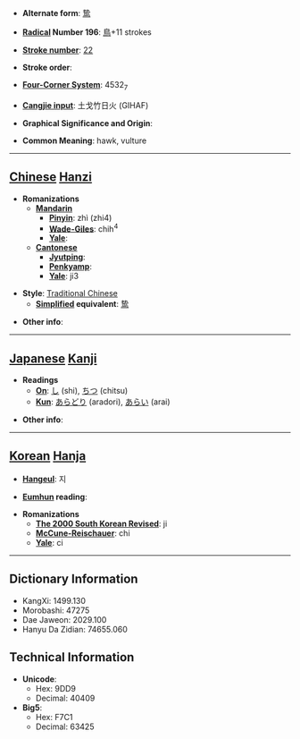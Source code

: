 * '''Alternate form''': [[鸷]]

* '''[[Wiktionary:Chinese radical index| Radical]] Number 196''': [[Wiktionary:Chinese radical index 鳥|鳥]]+11 strokes

* '''[[Wiktionary:Chinese total strokes index|Stroke number]]''': [[Wiktionary:Chinese total strokes index 22|22]]

* '''Stroke order''': 

* '''[[Wiktionary:Chinese four corner index|Four-Corner System]]''': 4532<sub>7</sub>

* '''[[Wiktionary:Chinese Cangjie index|Cangjie input]]''': 土戈竹日火 (GIHAF)

* '''Graphical Significance and Origin''': 

* '''Common Meaning''': hawk, vulture

----

== [[Chinese]] [[Hanzi]] ==

* '''Romanizations'''
** '''[[Mandarin]]'''
*** '''[[Pinyin]]''': zhì (zhi4)
*** '''[[Wade-Giles]]''': chih<sup>4</sup>
*** '''[[Yale]]''': 
** '''[[Cantonese]]'''
*** '''[[Jyutping]]''':
*** '''[[Penkyamp]]''': 
*** '''[[Yale]]''': ji3

* '''Style''': [[Traditional Chinese]] 
** '''[[Simplified Chinese|Simplified]] equivalent''': [[鸷]]

* '''Other info''': 

----

== [[Japanese]] [[Kanji]] ==

* '''Readings'''
** '''[[On]]''': [[し]] (shi), [[ちつ]] (chitsu)
** '''[[Kun]]''': [[あらどり]] (aradori), [[あらい]] (arai)

* '''Other info''':  

----

== [[Korean]] [[Hanja]] ==

* '''[[Hangeul]]''': 지

* '''[[Eumhun]] reading''': 

* '''Romanizations'''
** '''[[The 2000 South Korean Revised Romanization|The 2000 South Korean Revised]]''': ji
** '''[[McCune-Reischauer]]''': chi
** '''[[Yale]]''': ci

----

== Dictionary Information ==

* KangXi: 1499.130
* Morobashi: 47275
* Dae Jaweon: 2029.100
* Hanyu Da Zidian: 74655.060

== Technical Information ==

* '''Unicode''':
** Hex: 9DD9
** Decimal: 40409
* '''Big5''':
** Hex: F7C1
** Decimal: 63425